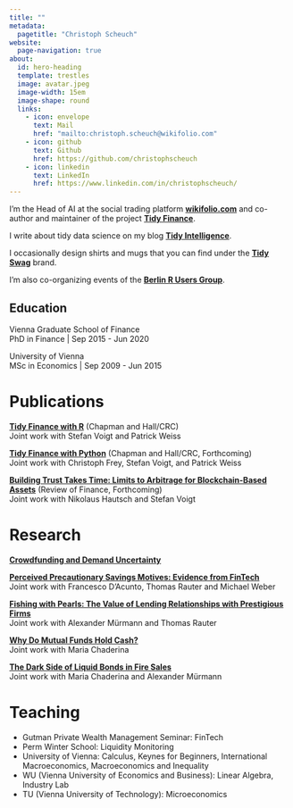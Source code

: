 ```yaml
---
title: ""
metadata:
  pagetitle: "Christoph Scheuch"
website:
  page-navigation: true
about:
  id: hero-heading
  template: trestles
  image: avatar.jpeg
  image-width: 15em
  image-shape: round
  links:
    - icon: envelope
      text: Mail
      href: "mailto:christoph.scheuch@wikifolio.com"
    - icon: github
      text: Github
      href: https://github.com/christophscheuch
    - icon: linkedin
      text: LinkedIn
      href: https://www.linkedin.com/in/christophscheuch/
---
```


:::{#hero-heading}

I'm the Head of AI at the social trading platform **[wikifolio.com](https://www.wikifolio.com?utm_source=christophscheuch.github.io)** and co-author and maintainer of the project **[Tidy Finance](https://www.tidy-finance.org?utm_source=christophscheuch.github.io)**.

I write about tidy data science on my blog **[Tidy Intelligence](https://blog.tidy-intelligence.com/?utm_source=christophscheuch.github.io)**.

I occasionally design shirts and mugs that you can find under the **[Tidy Swag](https://www.etsy.com/shop/tidyswag/?etsrc=sdt&utm_source=christophscheuch.github.io)** brand.

I'm also co-organizing events of the **[Berlin R Users Group](https://www.meetup.com/de-DE/berlin-r-users-group/)**. 

## Education

Vienna Graduate School of Finance <br/>
PhD in Finance | Sep 2015 - Jun 2020

University of Vienna <br/>
MSc in Economics | Sep 2009 - Jun 2015

:::

# Publications

**[Tidy Finance with R](https://www.tidy-finance.org/r/?utm_source=christophscheuch.github.io)** (Chapman and Hall/CRC) <br/>
Joint work with Stefan Voigt and Patrick Weiss

**[Tidy Finance with Python](https://www.tidy-finance.org/python/?utm_source=christophscheuch.github.io)** (Chapman and Hall/CRC, Forthcoming) <br/>
Joint work with Christoph Frey, Stefan Voigt, and Patrick Weiss

**[Building Trust Takes Time: Limits to Arbitrage for Blockchain-Based Assets](https://papers.ssrn.com/sol3/papers.cfm?abstract_id=3302159)** (Review of Finance, Forthcoming)<br/>
Joint work with Nikolaus Hautsch and Stefan Voigt

# Research 

**[Crowdfunding and Demand Uncertainty](https://papers.ssrn.com/sol3/papers.cfm?abstract_id=3578402)**

**[Perceived Precautionary Savings Motives: Evidence from FinTech](https://www.nber.org/papers/w26817)**<br/>
Joint work with Francesco D’Acunto, Thomas Rauter and Michael Weber

**[Fishing with Pearls: The Value of Lending Relationships with Prestigious Firms](https://www.zbw.eu/econis-archiv/handle/11159/274096)**<br/>
Joint work with Alexander Mürmann and Thomas Rauter

**[Why Do Mutual Funds Hold Cash?](https://papers.ssrn.com/sol3/papers.cfm?abstract_id=3075091)**<br/>
Joint work with Maria Chaderina

**[The Dark Side of Liquid Bonds in Fire Sales](https://papers.ssrn.com/sol3/papers.cfm?abstract_id=2995544)**<br/>
Joint work with Maria Chaderina and Alexander Mürmann

# Teaching

* Gutman Private Wealth Management Seminar: FinTech
* Perm Winter School: Liquidity Monitoring
* University of Vienna: Calculus, Keynes for Beginners, International Macroeconomics, Macroeconomics and Inequality
* WU (Vienna University of Economics and Business): Linear Algebra, Industry Lab
* TU (Vienna University of Technology): Microeconomics
